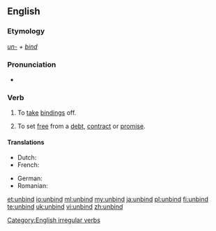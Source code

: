 ==English==

===Etymology===
''[[un-]] + [[bind]]''

===Pronunciation===
* {{IPA|/ʌnˈbaɪnd/}}
*: {{rhymes|aɪnd}}

===Verb===
{{en-verb|unbinds|unbinding|unbound|'''[[unbound]]''' ''or rarely'' '''[[unbounden]]'''}}

# To [[take off|take]] [[binding]]s off.
# {{context|figuratively|lang=en}} To set [[free]] from a [[debt]], [[contract]] or [[promise]].

====Translations====
{{trans-top|take bindings off}}
* Dutch: {{t+|nl|ontbinden}}
* French: {{t+|fr|détacher}}
{{trans-mid}}
* German: {{t-|de|losbinden}}
* Romanian: {{t+|ro|dezlega}}
{{trans-bottom}}

[[Category:English irregular verbs]]

[[et:unbind]]
[[io:unbind]]
[[ml:unbind]]
[[my:unbind]]
[[ja:unbind]]
[[pl:unbind]]
[[fi:unbind]]
[[te:unbind]]
[[uk:unbind]]
[[vi:unbind]]
[[zh:unbind]]